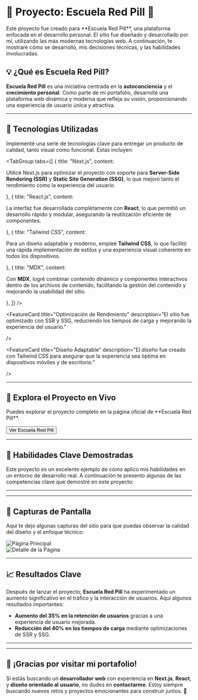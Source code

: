 

# 🌟 Proyecto: Escuela Red Pill 🌟

<CalloutBox type="info">
  Este proyecto fue creado para **Escuela Red Pill**, una plataforma enfocada en el desarrollo personal. El sitio fue diseñado y desarrollado por mí, utilizando las más modernas tecnologías web. A continuación, te mostraré cómo se desarrolló, mis decisiones técnicas, y las habilidades involucradas.
</CalloutBox>

## 💡 ¿Qué es Escuela Red Pill?

**Escuela Red Pill** es una iniciativa centrada en la **autoconciencia** y el **crecimiento personal**. Como parte de mi portafolio, desarrollé una plataforma web dinámica y moderna que refleja su visión, proporcionando una experiencia de usuario única y atractiva.

<HeroImage src="https://i.imgur.com/xJ8FXua.png" alt="Hero Image" />

---

## 🚀 Tecnologías Utilizadas

Implementé una serie de tecnologías clave para entregar un producto de calidad, tanto visual como funcional. Estas incluyen:

<TabGroup
  tabs={[
    { title: "Next.js", content: <p>Utilicé Next.js para optimizar el proyecto con soporte para **Server-Side Rendering (SSR)** y **Static Site Generation (SSG)**, lo que mejoró tanto el rendimiento como la experiencia del usuario.</p> },
    { title: "React.js", content: <p>La interfaz fue desarrollada completamente con **React**, lo que permitió un desarrollo rápido y modular, asegurando la reutilización eficiente de componentes.</p> },
    { title: "Tailwind CSS", content: <p>Para un diseño adaptable y moderno, empleé **Tailwind CSS**, lo que facilitó una rápida implementación de estilos y una experiencia visual coherente en todos los dispositivos.</p> },
    { title: "MDX", content: <p>Con **MDX**, logré combinar contenido dinámico y componentes interactivos dentro de los archivos de contenido, facilitando la gestión del contenido y mejorando la usabilidad del sitio.</p> },
  ]}
/>

<FeatureCard
  title="Optimización de Rendimiento"
  description="El sitio fue optimizado con SSR y SSG, reduciendo los tiempos de carga y mejorando la experiencia del usuario."

/>

<FeatureCard
  title="Diseño Adaptable"
  description="El diseño fue creado con Tailwind CSS para asegurar que la experiencia sea óptima en dispositivos móviles y de escritorio."

/>

---

## 🔗 Explora el Proyecto en Vivo

<Alert>
  Puedes explorar el proyecto completo en la página oficial de **Escuela Red Pill**.
</Alert>

<Button href="https://escuelaredpill.com">Ver Escuela Red Pill</Button>

---

## 🎯 Habilidades Clave Demostradas

Este proyecto es un excelente ejemplo de cómo aplico mis habilidades en un entorno de desarrollo real. A continuación te presento algunas de las competencias clave que demostré en este proyecto:

<IconText text="Desarrollo Frontend con React y Next.js: Implementé un frontend dinámico utilizando React, con renderizado eficiente en Next.js para optimizar el rendimiento y SEO." />
<IconText text="Diseño UI/UX: Cada elemento del sitio fue diseñado teniendo en cuenta la usabilidad y la experiencia del usuario." />
<IconText text="Integración de Contenido Dinámico: Utilicé MDX para combinar contenido estático y componentes interactivos." />
<IconText text="Optimización de Rendimiento: Implementé técnicas modernas para mejorar el tiempo de carga y la interacción." />
<IconText text="Buenas Prácticas de Código: Escribí código modular y mantenible que puede crecer fácilmente." />

---

<Quote text="Gracias a la página web creada por [Tu Nombre], pudimos llegar a una mayor audiencia de manera eficiente y con una presencia profesional en línea." author="Escuela Red Pill" />

---

## 📸 Capturas de Pantalla

Aquí te dejo algunas capturas del sitio para que puedas observar la calidad del diseño y el enfoque técnico:

![Página Principal](https://i.imgur.com/2lDfw90.png)  
![Detalle de la Página](https://i.imgur.com/yAqJKwv.png)

---

## 📈 Resultados Clave

Después de lanzar el proyecto, **Escuela Red Pill** ha experimentado un aumento significativo en el tráfico y la interacción de usuarios. Aquí algunos resultados importantes:

- <ProgressBar percentage={35} /> **Aumento del 35% en la retención de usuarios** gracias a una experiencia de usuario mejorada.
- <ProgressBar percentage={40} /> **Reducción del 40% en los tiempos de carga** mediante optimizaciones de SSR y SSG.

---

<FooterQuote text="Este proyecto es solo el principio. Cada nuevo reto es una oportunidad para crear algo extraordinario." />

---

## 👏 ¡Gracias por visitar mi portafolio!

Si estás buscando un **desarrollador web** con experiencia en **Next.js**, **React**, y **diseño orientado al usuario**, no dudes en **contactarme**. Estoy siempre buscando nuevos retos y proyectos emocionantes para construir juntos. 💼
